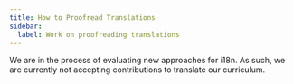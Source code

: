```yaml
---
title: How to Proofread Translations
sidebar:
  label: Work on proofreading translations
---
```



<Aside type='caution' title='Wait!'>

We are in the process of evaluating new approaches for i18n. As such, we are currently not accepting contributions to translate our curriculum.

</Aside>
